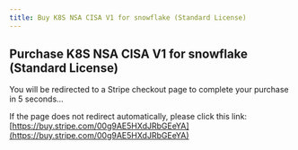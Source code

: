 ```yaml
---
title: Buy K8S NSA CISA V1 for snowflake (Standard License)
---
```



<Head>
  <meta httpEquiv="refresh" content="5; url='https://buy.stripe.com/00g9AE5HXdJRbGEeYA'" />
</Head>

## Purchase K8S NSA CISA V1 for snowflake (Standard License)

You will be redirected to a Stripe checkout page to complete your purchase in 5 seconds…

If the page does not redirect automatically, please click this link: [https://buy.stripe.com/00g9AE5HXdJRbGEeYA](https://buy.stripe.com/00g9AE5HXdJRbGEeYA)
